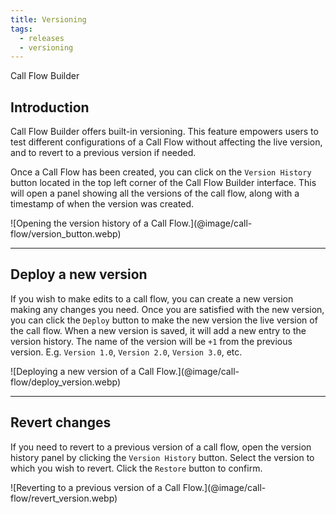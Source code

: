 ```yaml
---
title: Versioning
tags:
  - releases
  - versioning
---
```


<Subtitle>Call Flow Builder</Subtitle>

## Introduction

Call Flow Builder offers built-in versioning.
This feature empowers users to test different configurations of a Call Flow without affecting the live version,
and to revert to a previous version if needed.

Once a Call Flow has been created, you can click on the `Version History` button located in the top left corner of the Call Flow Builder interface.
This will open a panel showing all the versions of the call flow, along with a timestamp of when the version was created.

<Frame caption="Opening the version history of a Call Flow.">
  ![Opening the version history of a Call Flow.](@image/call-flow/version_button.webp)
</Frame>

---

## Deploy a new version

If you wish to make edits to a call flow, you can create a new version making any changes you need.
Once you are satisfied with the new version, you can click the `Deploy` button to make the new version the live version of the call flow.
When a new version is saved, it will add a new entry to the version history. The name of the
version will be `+1` from the previous version. E.g. `Version 1.0`, `Version 2.0`, `Version 3.0`, etc.

<Frame caption="Deploying a new version of a Call Flow.">
  ![Deploying a new version of a Call Flow.](@image/call-flow/deploy_version.webp)
</Frame>


---

## Revert changes

If you need to revert to a previous version of a call flow, 
open the version history panel by clicking the `Version History` button.
Select the version to which you wish to revert.
Click the `Restore` button to confirm.

<Frame caption="Reverting to a previous version of a Call Flow.">
  ![Reverting to a previous version of a Call Flow.](@image/call-flow/revert_version.webp)
</Frame>
